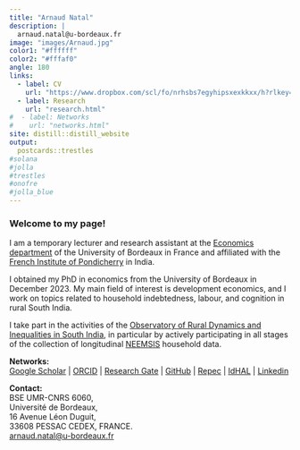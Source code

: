 ```yaml
---
title: "Arnaud Natal"
description: |
  arnaud.natal@u-bordeaux.fr
image: "images/Arnaud.jpg"
color1: "#ffffff"
color2: "#fffaf0"
angle: 180
links:
  - label: CV
    url: "https://www.dropbox.com/scl/fo/nrhsbs7egyhipsxexkkxx/h?rlkey=y8gtfg2rbun7z7eiwfvjmbp5q&dl=0"
  - label: Research
    url: "research.html"
#  - label: Networks
#    url: "networks.html"
site: distill::distill_website
output:
  postcards::trestles
#solana
#jolla  
#trestles
#onofre
#jolla_blue
---
```


### Welcome to my page!

I am a temporary lecturer and research assistant at the [Economics department](https://www.bse.u-bordeaux.fr/) of the University of Bordeaux in France and affiliated with the [French Institute of Pondicherry](https://www.ifpindia.org/) in India.

I obtained my PhD in economics from the University of Bordeaux in December 2023.
My main field of interest is development economics, and I work on topics related to household indebtedness, labour, and cognition in rural South India.

I take part in the activities of the [Observatory of Rural Dynamics and Inequalities in South India](https://odriis.hypotheses.org), in particular by actively participating in all stages of the collection of longitudinal [NEEMSIS](https://neemsis.hypotheses.org/) household data.




**Networks:** <br>
[Google Scholar](https://scholar.google.com/citations?user=TkRH7poAAAAJ&hl) | [ORCID](https://www.orcid.org/0000-0003-1301-2281) | [Research Gate](https://www.researchgate.net/profile/Arnaud-Natal) | [GitHub](https://www.github.com/arnaudnatal) | [Repec](https://ideas.repec.org/f/pna744.html) | [IdHAL](https://cv.hal.science/arnaud-natal) | [Linkedin](https://www.linkedin.com/in/arnaud-natal/)

**Contact:** <br>
BSE UMR-CNRS 6060, <br>
Université de Bordeaux, <br>
16 Avenue Léon Duguit, <br>
33608 PESSAC CEDEX, FRANCE. <br>
[arnaud.natal@u-bordeaux.fr](mailto:arnaud.natal@u-bordeaux.fr)
